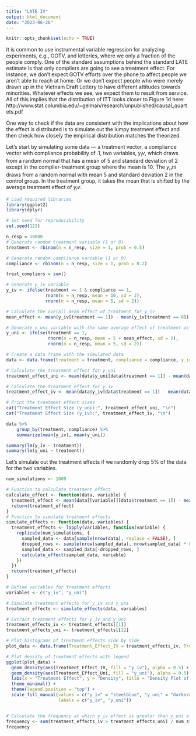 ```yaml
---
title: "LATE IV"
output: html_document
date: "2023-06-26"
---
```


```r
knitr::opts_chunk$set(echo = TRUE)
```

It is common to use instrumental variable regression for analyzing experiments, e.g., GOTV, and lotteries, where we only a fraction of the people comply. One of the standard assumptions behind the standard LATE estimate is that only compliers are going to see a treatment effect. For instance, we don't expect GOTV efforts over the phone to affect people we aren't able to reach at home. Or we don't expect people who were merely drawn up in the Vietnam Draft Lottery to have different attitudes towards minorities. Whatever effects we see, we expect them to result from service. All of this implies that the distribution of ITT looks closer to Figure 1d here: http://www.stat.columbia.edu/~gelman/research/unpublished/causal_quartets.pdf 

One way to check if the data are consistent with the implications about how the effect is distributed is to simulate out the lumpy treatment effect and then check how closely the empirical distribution matches the theorized.

Let's start by simulating some data --- a treatment vector, a compliance vector with compliance probability of .1, two variables, $y_iv$, which draws from a random normal that has a mean of 5 and standard deviation of 2 except in the complier-treatment group where the mean is 10. The $y_uni$ draws from a random normal with mean 5 and standard deviation 2 in the control group. In the treatment group, it takes the mean that is shifted by the average treatment effect of $y_iv$.

```r

# Load required libraries
library(ggplot2)
library(dplyr)

# Set seed for reproducibility
set.seed(123)

n_resp = 10000
# Generate random treatment variable (1 or 0)
treatment <- rbinom(n = n_resp, size = 1, prob = 0.5)

# Generate random compliance variable (1 or 0)
compliance <- rbinom(n = n_resp, size = 1, prob = 0.2)

treat_compliers = sum()

# Generate y_iv variable
y_iv <- ifelse(treatment == 1 & compliance == 1, 
               rnorm(n = n_resp, mean = 10, sd = 2), 
               rnorm(n = n_resp, mean = 5, sd = 2))

# Calculate the overall mean effect of treatment for y_iv
mean_effect <- mean(y_iv[treatment == 1]) - mean(y_iv[treatment == 0])

# Generate y_uni variable with the same average effect of treatment as y_iv
y_uni <- ifelse(treatment == 1,
                rnorm(n = n_resp, mean = 5 + mean_effect, sd = 2), 
                rnorm(n = n_resp, mean = 5, sd = 2))

# Create a data frame with the simulated data
data <- data.frame(treatment = treatment, compliance = compliance, y_iv = y_iv, y_uni = y_uni)

# Calculate the treatment effect for y_uni
treatment_effect_uni <- mean(data$y_uni[data$treatment == 1]) - mean(data$y_uni[data$treatment == 0])

# Calculate the treatment effect for y_iv
treatment_effect_iv <- mean(data$y_iv[data$treatment == 1]) - mean(data$y_iv[data$treatment == 0])

# Print the treatment effect sizes
cat("Treatment Effect Size (y_uni):", treatment_effect_uni, "\n")
cat("Treatment Effect Size (y_iv):", treatment_effect_iv, "\n")

data %>% 
	group_by(treatment, compliance) %>% 
	summarize(mean(y_iv), mean(y_uni))

summary(lm(y_iv ~ treatment))
summary(lm(y_uni ~ treatment))
```

Let's simulate out the treatment effects if we randomly drop 5% of the data for the two variables.

```r

num_simulations <- 1000

# Function to calculate treatment effect
calculate_effect <- function(data, variable) {
  treatment_effect <- mean(data[[variable]][data$treatment == 1]) - mean(data[[variable]][data$treatment == 0])
  return(treatment_effect)
}
# Function to simulate treatment effects
simulate_effects <- function(data, variables) {
  treatment_effects <- lapply(variables, function(variable) {
    replicate(num_simulations, {
      sampled_data <- data[sample(nrow(data), replace = FALSE), ]
      dropped_rows <- sample(nrow(sampled_data), nrow(sampled_data) * 0.05)
      sampled_data <- sampled_data[-dropped_rows, ]
      calculate_effect(sampled_data, variable)
    })
  })
  return(treatment_effects)
}

# Define variables for treatment effects
variables <- c("y_iv", "y_uni")

# Simulate treatment effects for y_iv and y_uni
treatment_effects <- simulate_effects(data, variables)

# Extract treatment effects for y_iv and y_uni
treatment_effects_iv <- treatment_effects[[1]]
treatment_effects_uni <- treatment_effects[[2]]

# Plot histograms of treatment effects side by side
plot_data <- data.frame(Treatment_Effect_IV = treatment_effects_iv, Treatment_Effect_Uni = treatment_effects_uni)

# Plot density of treatment effects with legend
ggplot(plot_data) +
  geom_density(aes(Treatment_Effect_IV, fill = "y_iv"), alpha = 0.5) +
  geom_density(aes(Treatment_Effect_Uni, fill = "y_uni"), alpha = 0.5) +
  labs(x = "Treatment Effect", y = "Density", title = "Density Plot of Treatment Effects") +
  theme_minimal() +
  theme(legend.position = "top") +
  scale_fill_manual(values = c("y_iv" = "steelblue", "y_uni" = "darkorange"),
                    labels = c("y_iv", "y_uni"))


# Calculate the frequency at which y_iv effect is greater than y_uni effect
frequency <- sum(treatment_effects_iv > treatment_effects_uni) / num_simulations
frequency
```

